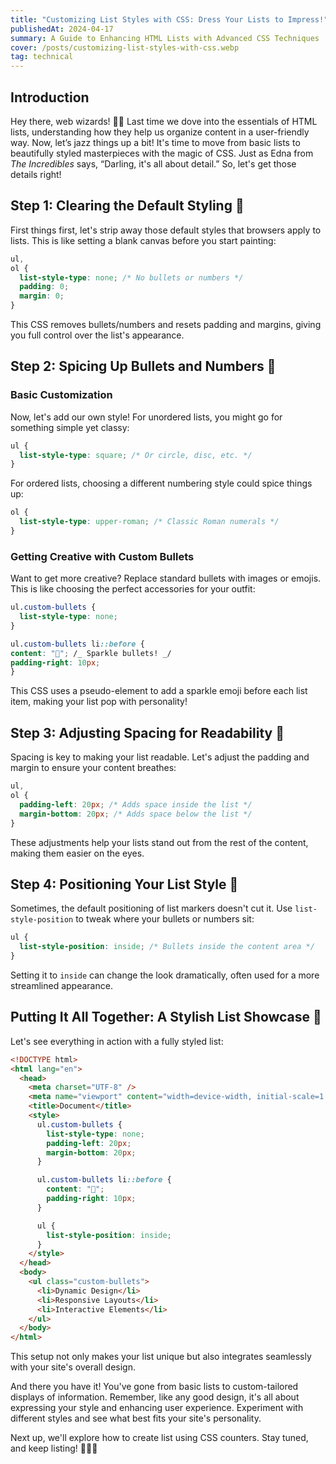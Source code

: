 ```yaml
---
title: "Customizing List Styles with CSS: Dress Your Lists to Impress!"
publishedAt: 2024-04-17
summary: A Guide to Enhancing HTML Lists with Advanced CSS Techniques
cover: /posts/customizing-list-styles-with-css.webp
tag: technical
---
```


## Introduction

Hey there, web wizards! 🧙‍♂️ Last time we dove into the essentials of HTML lists, understanding how they help us organize content in a user-friendly way. Now, let’s jazz things up a bit! It's time to move from basic lists to beautifully styled masterpieces with the magic of CSS. Just as Edna from _The Incredibles_ says, “Darling, it's all about detail.” So, let's get those details right!

## Step 1: Clearing the Default Styling 🚫

First things first, let's strip away those default styles that browsers apply to lists. This is like setting a blank canvas before you start painting:

```css showLineNumbers
ul,
ol {
  list-style-type: none; /* No bullets or numbers */
  padding: 0;
  margin: 0;
}
```

<NextImage
  priority
  width={600}
  height={400}
  unoptimized
  alt="an ordered and un-ordered lists with no bullet points nor numbering"
  src="/posts/clear-style.webp"
/>

This CSS removes bullets/numbers and resets padding and margins, giving you full control over the list's appearance.

## Step 2: Spicing Up Bullets and Numbers 🎨

### Basic Customization

Now, let's add our own style! For unordered lists, you might go for something simple yet classy:

```css showLineNumbers
ul {
  list-style-type: square; /* Or circle, disc, etc. */
}
```

<NextImage
  priority
  width={600}
  height={400}
  unoptimized
  alt="an un-ordered list with squared bullet points"
  src="/posts/square-ul.webp"
/>

For ordered lists, choosing a different numbering style could spice things up:

```css showLineNumbers
ol {
  list-style-type: upper-roman; /* Classic Roman numerals */
}
```

<NextImage
  priority
  width={600}
  height={400}
  unoptimized
  alt="an ordered list with roman numbers"
  src="/posts/roman-ol.webp"
/>

### Getting Creative with Custom Bullets

Want to get more creative? Replace standard bullets with images or emojis. This is like choosing the perfect accessories for your outfit:

```css showLineNumbers
ul.custom-bullets {
  list-style-type: none;
}

ul.custom-bullets li::before {
content: "🌟"; /_ Sparkle bullets! _/
padding-right: 10px;
}

```

<NextImage
  priority
  width={600}
  height={400}
  unoptimized
  alt="an un-ordered list with sparkle emoji as bullets"
  src="/posts/emoji-ul.webp"
/>

This CSS uses a pseudo-element to add a sparkle emoji before each list item, making your list pop with personality!

## Step 3: Adjusting Spacing for Readability 📏

Spacing is key to making your list readable. Let's adjust the padding and margin to ensure your content breathes:

```css showLineNumbers
ul,
ol {
  padding-left: 20px; /* Adds space inside the list */
  margin-bottom: 20px; /* Adds space below the list */
}
```

<NextImage
  priority
  width={600}
  height={400}
  unoptimized
  alt="an ordered and un-ordered lists with 20px left padding and bottom margin"
  src="/posts/lists-spacing.webp"
/>

These adjustments help your lists stand out from the rest of the content, making them easier on the eyes.

## Step 4: Positioning Your List Style 📍

Sometimes, the default positioning of list markers doesn't cut it. Use `list-style-position` to tweak where your bullets or numbers sit:

```css showLineNumbers
ul {
  list-style-position: inside; /* Bullets inside the content area */
}
```

<NextImage
  priority
  width={600}
  height={400}
  unoptimized
  alt="an un-ordered list with list style position inside"
  src="/posts/list-style-position.webp"
/>

Setting it to `inside` can change the look dramatically, often used for a more streamlined appearance.

## Putting It All Together: A Stylish List Showcase 🌈

Let's see everything in action with a fully styled list:

```html showLineNumbers
<!DOCTYPE html>
<html lang="en">
  <head>
    <meta charset="UTF-8" />
    <meta name="viewport" content="width=device-width, initial-scale=1.0" />
    <title>Document</title>
    <style>
      ul.custom-bullets {
        list-style-type: none;
        padding-left: 20px;
        margin-bottom: 20px;
      }

      ul.custom-bullets li::before {
        content: "🌟";
        padding-right: 10px;
      }

      ul {
        list-style-position: inside;
      }
    </style>
  </head>
  <body>
    <ul class="custom-bullets">
      <li>Dynamic Design</li>
      <li>Responsive Layouts</li>
      <li>Interactive Elements</li>
    </ul>
  </body>
</html>
```

This setup not only makes your list unique but also integrates seamlessly with your site's overall design.

And there you have it! You've gone from basic lists to custom-tailored displays of information. Remember, like any good design, it's all about expressing your style and enhancing user experience. Experiment with different styles and see what best fits your site's personality.

Next up, we'll explore how to create list using CSS counters. Stay tuned, and keep listing! 🎨👩‍💻
